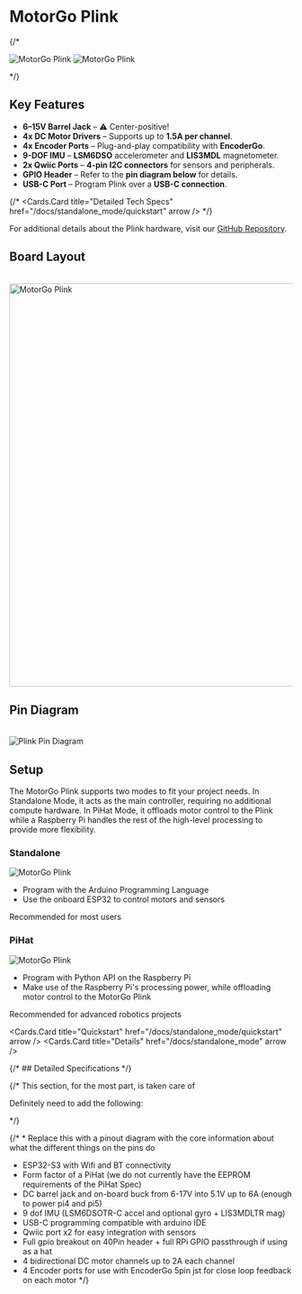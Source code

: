 


# MotorGo Plink
{/* <TwoColumns>

<Column>
<Image src="../assets/plink_welcome.gif" alt="MotorGo Plink" width={400} height={400} />

</Column>

<Column>
<Image src="../assets/plink.png" alt="MotorGo Plink" width={1824} height={1472} />


</Column>

</TwoColumns> */}

## Key Features

- **6–15V Barrel Jack** – ⚠️ Center-positive!
- **4x DC Motor Drivers** – Supports up to **1.5A per channel**.
- **4x Encoder Ports** – Plug-and-play compatibility with **EncoderGo**.
- **9-DOF IMU** – **LSM6DSO** accelerometer and **LIS3MDL** magnetometer.
- **2x Qwiic Ports** – **4-pin I2C connectors** for sensors and peripherals.
- **GPIO Header** – Refer to the **pin diagram below** for details.
- **USB-C Port** – Program Plink over a **USB-C connection**.


{/* <Cards.Card
    title="Detailed Tech Specs"
    href="/docs/standalone_mode/quickstart"
    arrow
  /> */}

For additional details about the Plink hardware, visit our [GitHub Repository](https://github.com/Every-Flavor-Robotics/motorgo-plink-hardware).




## Board Layout
<br />


<div style={{ textAlign: 'center' }}>
  <img
    src="../assets/plink_layout.png"
    alt="MotorGo Plink"
    width="870"
    height="716"
  />
</div>



## Pin Diagram
<br />

<Image src="../assets/plink_pin_diagram.png" alt="Plink Pin Diagram" width={1720} height={946} />


## Setup
The MotorGo Plink supports two modes to fit your project needs. In Standalone Mode, it acts as the main controller, requiring no additional compute hardware. In PiHat Mode, it offloads motor control to the Plink while a Raspberry Pi handles the rest of the high-level processing to provide more flexibility.
<TwoColumns>

<Column>


### Standalone

<Image src="../assets/plink_rover.jpg" alt="MotorGo Plink" width={600} height={600} />



* Program with the Arduino Programming Language
* Use the onboard ESP32 to control motors and sensors


<Callout type="info" >
    Recommended for most users
</Callout>

</Column>

<Column>

### PiHat


<Image src="../assets/plink_rover.jpg" alt="MotorGo Plink" width={600} height={600} />

* Program with Python API on the Raspberry Pi
* Make use of the Raspberry Pi's processing power, while offloading motor control to the MotorGo Plink


<Callout type="info" >
    Recommended for advanced robotics projects

</Callout>

</Column>

</TwoColumns>

<TwoColumns>

<Column>

<Cards>

  <Cards.Card
    title="Quickstart"
    href="/docs/standalone_mode/quickstart"
    arrow
  />
  <Cards.Card
    title="Details"
    href="/docs/standalone_mode"
    arrow
  />

</Cards>

</Column>

<Column>

<Cards>
  <Cards.Card
    title="Quickstart"
    href="/docs/pihat_mode/quickstart"
    arrow
  />
  <Cards.Card
    title="Details"
    href="/docs/pihat_mode"
    arrow
  />

</Cards>

</Column>

</TwoColumns>


{/* ## Detailed Specifications */}


{/*
This section, for the most part, is taken care of

Definitely need to add the following:

*/}

{/* * Replace this with a pinout diagram with the core information about what the different things on the pins do
* ESP32-S3 with Wifi and BT connectivity
* Form factor of a PiHat (we do not currently have the EEPROM requirements of the PiHat Spec)
* DC barrel jack and on-board buck from 6-17V into 5.1V up to 6A (enough to power pi4 and pi5)
* 9 dof IMU (LSM6DSOTR-C accel and optional gyro + LIS3MDLTR mag)
* USB-C programming compatible with arduino IDE
* Qwiic port x2 for easy integration with sensors
* Full gpio breakout on 40Pin header + full RPi GPIO passthrough if using as a hat
* 4 bidirectional DC motor channels up to 2A each channel
* 4 Encoder ports for use with EncoderGo 5pin jst for close loop feedback on each motor */}